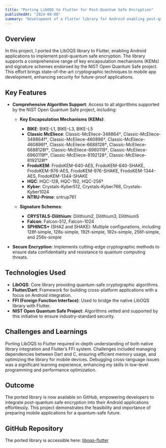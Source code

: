 ```yaml
---
title: "Porting LibOQS to Flutter for Post-Quantum Safe Encryption"
publishedAt: "2024-08-08"
summary: "Development of a Flutter library for Android enabling post-quantum encryption using algorithms from the NIST Open Quantum Safe project."
---
```


## Overview

In this project, I ported the LibOQS library to Flutter, enabling Android applications to implement post-quantum safe encryption. The library supports a comprehensive range of key encapsulation mechanisms (KEMs) and signature schemes endorsed by the NIST Open Quantum Safe project. This effort brings state-of-the-art cryptographic techniques to mobile app development, enhancing security for future-proof applications.

## Key Features

- **Comprehensive Algorithm Support**: Access to all algorithms supported by the NIST Open Quantum Safe project, including:
  - **Key Encapsulation Mechanisms (KEMs)**:
    - **BIKE**: BIKE-L1, BIKE-L3, BIKE-L5
    - **Classic McEliece**: Classic-McEliece-348864†, Classic-McEliece-348864f†, Classic-McEliece-460896†, Classic-McEliece-460896f†, Classic-McEliece-6688128†, Classic-McEliece-6688128f†, Classic-McEliece-6960119†, Classic-McEliece-6960119f†, Classic-McEliece-8192128†, Classic-McEliece-8192128f†
    - **FrodoKEM**: FrodoKEM-640-AES, FrodoKEM-640-SHAKE, FrodoKEM-976-AES, FrodoKEM-976-SHAKE, FrodoKEM-1344-AES, FrodoKEM-1344-SHAKE
    - **HQC**: HQC-128, HQC-192, HQC-256†
    - **Kyber**: Crystals-Kyber512, Crystals-Kyber768, Crystals-Kyber1024
    - **NTRU-Prime**: sntrup761

  - **Signature Schemes**:
    - **CRYSTALS-Dilithium**: Dilithium2, Dilithium3, Dilithium5
    - **Falcon**: Falcon-512, Falcon-1024
    - **SPHINCS+** (SHA2 and SHAKE): Multiple configurations, including 128f-simple, 128s-simple, 192f-simple, 192s-simple, 256f-simple, and 256s-simple

- **Secure Encryption**: Implements cutting-edge cryptographic methods to ensure data confidentiality and resistance to quantum computing threats.

## Technologies Used

- **LibOQS**: Core library providing quantum-safe cryptographic algorithms.
- **Flutter/Dart**: Framework for building cross-platform applications with a focus on Android integration.
- **FFI (Foreign Function Interface)**: Used to bridge the native LibOQS library with Flutter.
- **NIST Open Quantum Safe Project**: Algorithms vetted and supported by this initiative to ensure industry-standard security.

## Challenges and Learnings

Porting LibOQS to Flutter required in-depth understanding of both native library integration and Flutter’s FFI system. Challenges included managing dependencies between Dart and C, ensuring efficient memory usage, and optimizing the library for mobile devices. Debugging cross-language issues was a significant learning experience, enhancing my skills in low-level programming and performance optimization.

## Outcome

The ported library is now available on GitHub, empowering developers to integrate post-quantum safe encryption into their Android applications effortlessly. This project demonstrates the feasibility and importance of preparing mobile applications for a quantum-safe future.

## GitHub Repository

The ported library is accessible here: [liboqs-flutter](https://github.com/Erebus9456/liboqs-flutter)
